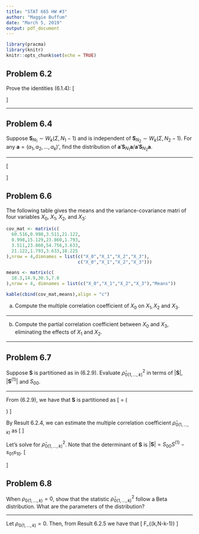 ```yaml
---
title: "STAT 665 HW #3"
author: "Maggie Buffum"
date: "March 5, 2019"
output: pdf_document
---
```


```r
library(pracma)
library(knitr)
knitr::opts_chunk$set(echo = TRUE)
```

## Problem 6.2
Prove the identities (6.1.4):
\[
\begin{aligned}
\bar{\mathbf{x}}_{m+1} &&=&&\frac{1}{m+1}(m\bar{\mathbf{x}}_m + \mathbf{x}_{m+1}),\ \ \ \ \ \ \ \ \ \ \ &\text{ and}&\\
\mathbf{S}_{m+1} &&=&&\mathbf{S}_m + \frac{m}{m+1}(\mathbf{x}_1 - \bar{\mathbf{x}})(\mathbf{x}_2 - \bar{\mathbf{x}})'
\end{aligned}
\]
  
---
  
## Problem 6.4
Suppose $\mathbf{S}_{N_1} \sim W_k(\Sigma,N_1-1)$ and is independent of $\mathbf{S}_{N_2} \sim W_k(\Sigma,N_2 - 1)$. For any $\mathbf{a} = (a_1,a_2,\dots,a_k)'$, find the distribution of $\mathbf{a}'\mathbf{S}_{N_1}\mathbf{a}/\mathbf{a}'\mathbf{S}_{N_2}\mathbf{a}$.
  
---
  
\[
\begin{aligned}
&\frac{\frac{a'S_{N_1}a}{a'\Sigma a}}{\frac{a'S_{N_2}a}{a'\Sigma a}}\\
&=\frac{a'S_{N_1}aa'\Sigma a}{a'\Sigma aa'S_{N_2}a}\\
&=\frac{a'S_{N_1}a}{a'S_{N_2}a}\\
&=\frac{(N_1 - 1)}{(N_2 - 1)}\frac{a'S_{N_1}a/(N_1 - 1)}{a'S_{N_2}a/(N_2 - 1)} \sim \frac{(N_1 - 1)}{(N_2 - 1)}F_{(N_1 - 1,N_2-1)}\\
\end{aligned}
\]
  
## Problem 6.6
The following table gives the means and the variance-covariance matri of four variables $X_0$, $X_1$, $X_2$, and $X_3$:
  
```r
cov_mat <- matrix(c(
  60.516,0.998,3.511,21.122,
  0.998,15.129,23.860,1.793,
  3.511,23.860,54.756,3.633,
  21.122,1.793,3.633,18.225
),nrow = 4,dimnames = list(c("X_0","X_1","X_2","X_3"),
                           c("X_0","X_1","X_2","X_3")))

means <- matrix(c(
  18.3,14.9,30.5,7.8
),nrow = 4, dimnames = list(c("X_0","X_1","X_2","X_3"),"Means"))

kable(cbind(cov_mat,means),align = "c")
```
  
(a) Compute the multiple correlation coefficient of $X_0$ on $X_1,X_2$ and $X_3$.
  
---
  
(b) Compute the partial correlation coefficient between $X_0$ and $X_3$, eliminating the effects of $X_1$ and $X_2$.
  
---
  
## Problem 6.7
Suppose $\mathbf{S}$ is partitioned as in (6.2.9). Evaluate $\hat\rho_{0(1,\dots,k)}^2$ in terms of $|\mathbf{S}|$, $|\mathbf{S}^{(1)}|$ and $S_{00}$.
    
---
  
From (6.2.9), we have that $\mathbf{S}$ is partitioned as
\[
\mathbf{S} = 
\left(
\begin{array}{cc}
S_{00} & \mathbf{s}_{01}\\
\mathbf{s}_{10} & \mathbf{S}^{(1)}
\end{array}
\right)
\]
  
By Result 6.2.4, we can estimate the multiple correlation coefficient $\hat\rho_{0(1,\dots,k)}$ as
\[
\frac{\left(\mathbf{s}_{01}|\mathbf{S}^{(1)}|^{-1}\mathbf{s}_{10}\right)^{1/2}}{S_{00}^{1/2}}
\]
  
Let's solve for $\hat\rho_{0(1,\dots,k)}^2$. Note that the determinant of $\mathbf{S}$ is $|\mathbf{S}| = S_{00}S^{(1)} - s_{01}s_{10}$.
\[
\begin{aligned}
\hat\rho_{0(1,\dots,k)}^2 &=\left[ \frac{\left(\mathbf{s}_{01}|\mathbf{S}^{(1)}|^{-1}\mathbf{s}_{10}\right)^{1/2}}{S_{00}^{1/2}}\right]^2\\
&= \frac{\mathbf{s}_{01}|\mathbf{S}^{(1)}|^{-1}\mathbf{s}_{10}}{S_{00}}\\
&= \frac{\mathbf{s}_{01}\mathbf{s}_{10}}{|\mathbf{S}^{(1)}|S_{00}}\\
&= \frac{S_{00}\mathbf{S}^{(1)} - |\mathbf{S}|}{|\mathbf{S}^{(1)}|S_{00}}\\
&= \frac{S_{00}|\mathbf{S}^{(1)}|}{|\mathbf{S}^{(1)}|S_{00}} - \frac{|\mathbf{S}|}{|\mathbf{S}^{(1)}|S_{00}}\\
&= 1 - \frac{|\mathbf{S}|}{|\mathbf{S}^{(1)}|S_{00}}\\
\end{aligned}
\]
  
## Problem 6.8
When $\rho_{0(1,\dots,k)}=0$, show that the statistic $\hat\rho^2_{0(1,\dots,k)}$ follow a Beta distribution. What are the parameters of the distribution?
  
---
  
Let $\rho_{0(1,\dots,k)}=0$. Then, from Result 6.2.5 we have that
\[
\frac{(N-k-1)\hat\rho_{0(1,\dots,k)}^2}{k(1 - \hat\rho_{0(1,\dots,k)}^2)} \sim F_{(k,N-k-1)}
\]











































































